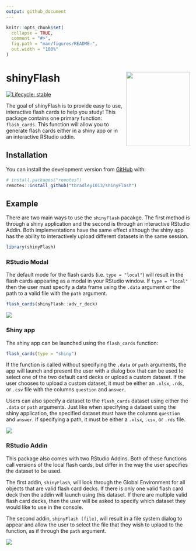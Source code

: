 ```yaml
---
output: github_document
---
```


<!-- README.md is generated from README.Rmd. Please edit that file -->

```r
knitr::opts_chunk$set(
  collapse = TRUE,
  comment = "#>",
  fig.path = "man/figures/README-",
  out.width = "100%"
)
```

# shinyFlash <img src="shinyFlash.png" align="right" width="175px" height="203px" />

<!-- badges: start -->
[![Lifecycle: stable](https://img.shields.io/badge/lifecycle-stable-brightgreen.svg)](https://www.tidyverse.org/lifecycle/#stable)
<!-- badges: end -->

The goal of shinyFlash is to provide easy to use, interactive flash cards to help you study! This package contains one primary function: `flash_cards`. This function will allow you to generate flash cards either in a shiny app or in an interactive RStudio addin. 

## Installation

You can install the development version from [GitHub](https://github.com/) with:

``` r
# install.packages("remotes")
remotes::install_github("tbradley1013/shinyFlash")
```
## Example

There are two main ways to use the `shinyFlash` pacakge. The first method is through a shiny application and the second is through an interactive RStudio Addin. Both implementations have the same effect although the shiny app has the ability to interactively upload different datasets in the same session. 

```r
library(shinyFlash)
```

### RStudio Modal

The default mode for the flash cards (i.e. `type = "local"`) will result in the flash cards appearing as a modal in your RStudio window. If `type = "local"` then the user must specify a data frame using the `.data` argument or the path to a valid file with the `path` argument. 

```r
flash_cards(shinyFlash::adv_r_deck)
```

![](man/readme/flash-cards-default.gif)

### Shiny app

The shiny app can be launched using the `flash_cards` function:

```r
flash_cards(type = "shiny")
```

If the function is called without specifying the `.data` or `path` arguments, the app will launch and present the user with a dialog box that can be used to select one of the two default card decks or upload a custom dataset. If the user chooses to upload a custom dataset, it must be either an `.xlsx`, `.rds`, or `.csv` file with the columns `question` and `answer`.

Users can also specify a dataset to the `flash_cards` dataset using either the `.data` or `path` arguments. Just like when specifying a dataset using the shiny application, the specified dataset must have the columns `question` and `answer`. If specifying a path, it must be either a `.xlsx`, `.csv`, or `.rds` file. 

![](man/readme/flash-cards-shiny.gif)


### RStudio Addin

This package also comes with two RStudio Addins. Both of these functions call versions of the local flash cards, but differ in the way the user specifies the dataset to be used. 

The first addin, `shinyFlash`, will look through the Global Environment for all objects that are valid flash card decks. If there is only one valid flash card deck then the addin will launch using this dataset. If there are multiple valid flash card decks, then the user will be asked to specify which dataset they would like to use in the console. 

The second addin, `shinyFlash (file)`, will result in a file system dialog to appear and allow the user to select the file that they wish to uplaod to the function, as if through the `path` argument. 

![](man/readme/flash-cards-addin.gif)



